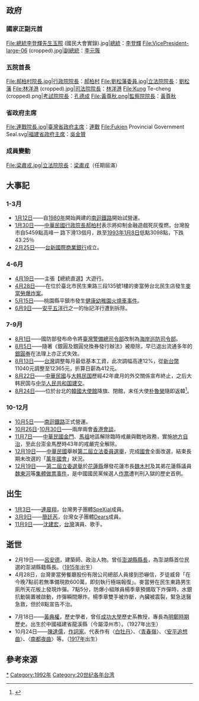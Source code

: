 {{TaiwanYearTOC|1992}}
{{C21YearInTopic|1992年}}

==政府==
===國家正副元首===
<gallery>
File:總統李登輝先生玉照 (國民大會實錄).jpg|[[中華民國總統|總統]]：[[李登輝|李登輝]]
File:VicePresident-large-06 (cropped).jpg|[[中華民國副總統|副總統]]：[[李元簇|李元簇]]
</gallery>
===五院首長===
<gallery>
File:郝柏村院長.jpg|[[行政院院長|行政院院長]]：[[郝柏村|郝柏村]]
File:劉松藩委員.jpg|[[立法院院長|立法院院長]]：[[劉松藩|劉松藩]]
File:林洋港 (cropped).jpg|[[司法院院長|司法院院長]]：[[林洋港|林洋港]]
File:Kung Te-cheng (cropped).png|[[考試院院長|考試院院長]]：[[孔德成|孔德成]]
File:黃尊秋.png|[[監察院院長|監察院院長]]：[[黃尊秋|黃尊秋]]
</gallery>
===省政府主席===
<gallery>
File:連戰院長.jpg|[[臺灣省政府主席|臺灣省政府主席]]：[[連戰|連戰]]
File:Fukien Provincial Government Seal.svg|[[福建省政府主席|福建省政府主席]]：[[吳金贊|吳金贊]]
</gallery>
===成員變動===
<gallery>
File:梁肅戎.jpg|立法院院長：[[梁肅戎|梁肅戎]]（任期屆滿）
</gallery>

== 大事記 ==
{{MonthInYear|1992|2}}
===1-3月===
* [[1月12日|1月12日]]——自[[1980年臺灣|1980年]]開始興建的[[南迴鐵路|南迴鐵路]]開始試營運{{r|洪}}{{r|煙}}。
* [[1月30日|1月30日]]——[[中華民國行政院長|中華民國行政院長]][[郝柏村|郝柏村]]表示將抑制金融遊戲死灰復燃，台灣股市自5459點高峰一 路下滑13個月，跌至[[1993年|1993年]][[1月8日|1月8日]]低點3098點，下跌43.25％
* [[2月25日|2月25日]]——[[台新國際商業銀行|台新國際商業銀行]]成立。

===4-6月===
* [[4月19日|4月19日]]——主張【總統直選】大遊行。
* [[4月28日|4月28日]]——在位於臺北市民生東路三段135號1樓的麥當勞台北民生店發生[[1992年台北麥當勞爆炸案|麥當勞爆炸案]]。
* [[5月15日|5月15日]]——桃園縣平鎮市發生[[健康幼稚園火燒車事件|健康幼稚園火燒車事件]]。
* [[6月9日|6月9日]]——[[安平五洋行|安平五洋行]]之一的怡記洋行遭到拆除{{r|詹}}。

===7-9月===
* [[8月1日|8月1日]]——國防部發布命令將[[臺灣警備總司令部|臺灣警備總司令部]]改制為[[海岸巡防司令部|海岸巡防司令部]]。
* [[8月5日|8月5日]]——隨著《銀圓及銀圓兌換券發行辦法》被廢除，早已退出流通多年的[[銀圓券|銀圓券]]在法理上亦正式失效。
* [[8月13日|8月13日]]——[[台灣|台灣]]調整每月最低基本工資，此次調幅高達12%，從[[新台幣|新台幣]]11040元調整至12365元，折算日薪為412元。
* [[8月22日|8月22日]]——[[中華民國|中華民國]]与[[大韩民国|大韩民国]]歷經42年歲月的外交關係宣布終止，之后大韩民国与[[中华人民共和国|中华人民共和国]][[1992年中韩建交|建交]]。
* [[8月24日|8月24日]]——位於台北的[[韓國駐外機構列表|韓國大使館]]降旗、閉館，末任大使[[朴魯榮|朴魯榮]]隨即返韓<ref name="離">{{Cite news |language=zh-hant |title=南韓駐華大使館昨天上午 正式降旗卸牌 |author=張旭昇 |publisher=[[中國時報|中國時報]] |date=1992-08-25 |accessdate=2015-11-28 |page=第3版}}</ref>。

===10-12月===
* [[10月5日|10月5日]]——[[南迴鐵路|南迴鐵路]]正式營運{{r|煙}}。
* [[10月26日|10月26日]]-[[10月30日|10月30日]]——兩岸兩會[[九二香港會談|香港會談]]。
* [[11月7日|11月7日]]——[[中華民國|中華民國]][[金門|金門]]、[[馬祖|馬祖]]地區解除臨時戒嚴與戰地政務，實施[[地方自治|地方自治]]，至此台澎金馬歷時43年的戒嚴完全解除。
* [[12月19日|12月19日]]——[[中華民國|中華民國]]舉辦[[1992年中華民國立法委員選舉|第二屆立法委員選舉]]，完成[[國會|國會]]全面改選，結束長期未改選的「[[萬年國會|萬年國會]]」狀況。
* [[12月19日|12月19日]]——[[1992年中華民國立法委員選舉|第二屆立委選舉]]於[[花蓮縣|花蓮縣]]爆發花蓮市長[[魏木村|魏木村]]及其弟花蓮縣議員[[魏東河|魏東河]]等[[1992年花蓮縣立法委員選舉集體作票事件|集體做票事件]]，是中國國民黨候選人[[作票|作票]]遭判刑入獄的歷史首例。

==出生==
* [[1月3日|1月3日]]——[[連晨翔|連晨翔]]，台灣男子團體[[SpeXial|SpeXial]]成員。
* [[3月9日|3月9日]]——[[簡廷芮|簡廷芮]]，台灣女子團體[[Dears|Dears]]成員。
* [[11月9日|11月9日]]——[[沈建宏|沈建宏]]，[[台灣|台灣]]演員、歌手。

== 逝世 ==
* 2月19日——[[呂安德|呂安德]]，建築師、政治人物。曾任[[澎湖縣|澎湖縣]][[澎湖縣縣長|縣長]]，為澎湖縣首位民選的澎湖縣籍縣長。（[[1915年臺灣|1915年]]出生）
* 4月28日，台灣麥當勞餐廳股份有限公司總部人員接到恐嚇信，歹徒威脅「在今晚7點前若無準備現款600萬，即刻執行極端報復」。麥當勞在民生東路男生廁所天花板上發現炸彈。7點5分，防爆小組隊員楊季章預備取下炸彈時，水銀抗動裝置被啟動，炸彈瞬間爆炸。楊季章雙手被炸斷，內臟被震裂，緊急送醫急救，但於8點宣告不治。

* 7月18日——[[黃典權|黃典權]]，歷史學者，曾任[[成功大學|成功大學]]歷史系教授，專長為[[明鄭時期|明鄭時期]]歷史。出生於中國福建省龍溪縣（今屬漳州市）。（1927年出生）
* 10月24日——[[陳達儒|陳達儒]]，[[作詞家|作詞家]]。代表作有〈[[白牡丹|白牡丹]]〉、〈[[青春嶺|青春嶺]]〉、〈[[安平追想曲|安平追想曲]]〉、〈[[南都夜曲|南都夜曲]]〉等。（[[1917年臺灣|1917年]]出生）

== 參考來源 ==
{{reflist|refs=
<ref name="洪">{{cite book|author=洪致文|title=《珍藏世紀台灣鐵道——幹線鐵道篇》|isbn=957-13-3284-4 |edition=初版二刷 |date=2003-12-15 |publisher=時報文化 |pages=43頁 }}</ref>
<ref name="煙">{{cite book|author=吳淑華、謝明勳 撰文 |title=《戀戀煙塵─台灣鐵道之旅特展》|isbn=957-01-2566-7  |publisher=國立科學工藝博物館|pages=31頁|date=2002年12月}}</ref>
<ref name="詹">{{cite news|author=詹伯望  |title=〈安平古蹟怡記洋行遭到拆除內政部曾函請台南市政府「緩拆」聞訊甚表震驚 ,惟市府民政局表示拆除行動合法〉 |work=《中國時報》 |page=5 綜合新聞 |date=1992-06-11}}</ref>
}}

{{每年台灣}}
[[Category:1992年台灣|*]]
[[Category:1992年|Category:1992年]]
[[Category:20世纪各年台湾|Category:20世纪各年台湾]]